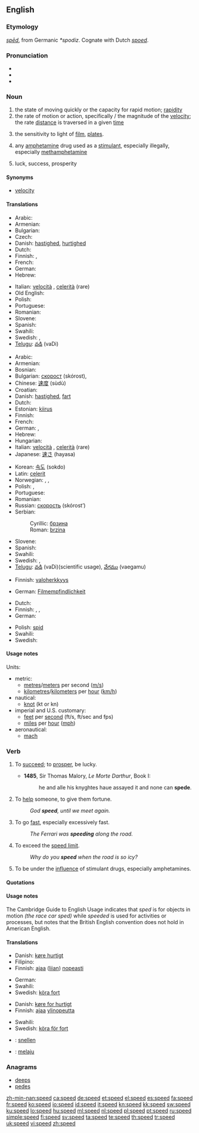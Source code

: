 {{wikipedia|dab=speed (disambiguation)|speed}}
==English==

===Etymology===
{{etyl|ang}} ''[[sped#Old English|spēd]]'', from Germanic ''*spodiz''.  Cognate with Dutch ''[[spoed]]''.

===Pronunciation===
* {{IPA|/spiːd/}}
* {{audio|en-us-speed.ogg|Audio (US)}}
* {{rhymes|iːd}}

===Noun===
{{en-noun}}

# the state of moving quickly or the capacity for rapid motion; [[rapidity]]
# the rate of motion or action, specifically {{math}}/{{physics}} the magnitude of the [[velocity]]; the rate [[distance]] is traversed in a given [[time]]
# {{photography}} the sensitivity to light of [[film]], [[plates]].  <!--, etc.; [[shutter speed]] -->
# {{slang}} any [[amphetamine]] drug used as a [[stimulant]], especially illegally, especially [[methamphetamine]]
# {{archaic}} luck, success, prosperity

====Synonyms====
* [[velocity]]

====Translations====
{{trans-top|rapidity}}
* Arabic: {{t|ar|سرعة|f|tr=sara'a}}
* Armenian: {{t-|hy|արագություն|tr=aragut’yun}}
* Bulgarian: {{t+|bg|бързина|f|tr=bărzinà}}
* Czech: {{t-|cs|rychlost|f}}
* Danish: [[hastighed]], [[hurtighed]]
* Dutch: {{t+|nl|snelheid|f}}
* Finnish: {{t+|fi|nopeus}}, {{t+|fi|vauhti}}
* French: {{t+|fr|vitesse|f}}
* German: {{t-|de|Schnelligkeit|f}}
* Hebrew: {{t-|he|מהירות|f}}
{{trans-mid}}
* Italian: [[velocità]] {{f}}, [[celerità]] {{f}}(rare)
* Old English: {{t-|ang|ofost|f|xs=Old English}}
* Polish: {{t+|pl|szybkość|f}}
* Portuguese: {{t+|pt|velocidade|f}}
* Romanian: {{t-|ro|viteză|f}}
* Slovene: {{t+|sl|hitrost|f}}
* Spanish: {{t+|es|rapidez|f}}
* Swahili: {{t+|sw|kasi|xs=Swahili}}
* Swedish: {{t+|sv|fart|c}}, {{t+|sv|hastighet|c}}
* [[Telugu]]: [[వడి]] (vaDi)
{{trans-bottom}}

{{trans-top|rate of motion}}
* Arabic: {{Arab|[[سرعة]]}} {{unicode|(súrʕa)}} {{f}}
* Armenian: {{t-|hy|արագություն|tr=aragut’yun}}
* Bosnian: {{t-|bs|brzina|f}}
* Bulgarian: [[скорост]] (skórost), {{f}}
* Chinese: [[速度]] (sùdù)
* Croatian: {{t+|hr|brzina|f}}
* Danish: [[hastighed]], [[fart]]
* Dutch: {{t+|nl|snelheid|f}}
* Estonian: [[kiirus]]
* Finnish: {{t+|fi|vauhti}}
* French: {{t+|fr|vitesse|f}}
* German: {{t+|de|Geschwindigkeit|f}}, {{t-|de|Schnelligkeit|f}}
* Hebrew: {{t-|he|מהירות|f}}
* Hungarian: {{t+|hu|sebesség}}
* Italian: [[velocità]] {{f}}, [[celerità]] {{f}} (rare)
* Japanese: [[速さ]] (hayasa)
{{trans-mid}}
* Korean: [[속도]] (sokdo)
* Latin: [[celerit]]
* Norwegian: {{t+|no|hastighet}}, {{t+|no|fart}}, {{t+|no|hurtighet}}
* Polish: {{t+|pl|szybkość|f}}, {{t+|pl|prędkość|f}}
* Portuguese: {{t+|pt|velocidade|f}}
* Romanian: {{t-|ro|viteză|f}}
* Russian: [[скорость]] (skórost’) {{f}}
* Serbian:
*: Cyrillic: [[брзина#Serbian|брзина]] {{f}}
*: Roman: [[brzina#Serbian|brzina]]   {{f}}
* Slovene: {{t+|sl|hitrost|f}}
* Spanish: {{t+|es|velocidad|f}}
* Swahili: {{t+|sw|kasi|xs=Swahili}}
* Swedish: {{t+|sv|hastighet|c}}, {{t+|sv|fart|c}}
* [[Telugu]]: [[వడి]] (vaDi)(scientific usage), [[వేగము]] (vaegamu)
{{trans-bottom}}

{{trans-top|photographic speed}}
* Finnish: [[valoherkkyys]]
{{trans-mid}}
* German: [[Filmempfindlichkeit]] {{f}}
{{trans-bottom}}

{{trans-top|slang: methamphetamine}}
* Dutch: {{t+|nl|speed}}
* Finnish: {{t+|fi|vauhti}}, {{t+|fi|piri}}, {{t+|fi|spiidi}}
* German: {{t-|de|Speed|n}}
{{trans-mid}}
* Polish: {{slang}} [[spid]] {{m}}
* Swahili: {{t+|sw|kasi|xs=Swahili}}
* Swedish: {{t+|sv|tjack|c}}
{{trans-bottom}}

{{trans-see|[[luck]], [[success]], [[prosperity]]}}

====Usage notes====
Units:
* metric:
** [[metre]]s/[[meter]]s per second ([[m/s]])
** [[kilometre]]s/[[kilometer]]s per [[hour]] ([[km/h]])
* nautical:
** [[knot]] (kt or kn)
* imperial and U.S. customary:
** [[foot|feet]] per [[second]] (ft/s, ft/sec and fps)
** [[mile]]s per [[hour]] ([[mph]])
* aeronautical:
** [[mach]]

===Verb===
{{en-verb|speeds|speeding|'''[[sped]] '''or''' [[speeded]]'''}}

# {{context|archaic|intransitive}} To [[succeed]]; to [[prosper]], be lucky.
#*'''1485''', Sir Thomas Malory, ''Le Morte Darthur'', Book I:
#*:he and alle his knyghtes haue assayed it and none can '''spede'''.
# {{context|archaic|transitive}} To [[help]] someone, to give them fortune.
#: ''God '''speed''', until we meet again.''
# To go [[fast]], especially excessively fast.
#: ''The Ferrari was '''speeding''' along the road.''
# To exceed the [[speed limit]].
#: ''Why do you '''speed''' when the road is so icy?''
# {{slang}} To be under the [[influence]] of stimulant drugs, especially amphetamines.

====Quotations====
{{seeCites}}

====Usage notes====
The Cambridge Guide to English Usage indicates that ''sped'' is for objects in motion ''(the race car sped)'' while ''speeded'' is used for activities or processes, but notes that the British English convention does not hold in American English.  <!--Sped is the only correct form in American English, but additional references are still needed for that...rfv?  Also, should ''speeded'' be only listed as a related term to [[sped]] but not linked here at all?-->

====Translations====
{{trans-top|to go fast}}
* Danish: [[køre hurtigt]]
* Filipino: {{tø|fil|mabilis}}
* Finnish: [[ajaa]] ([[liian]]) [[nopea|nopeasti]]
{{trans-mid}}
* German: {{t+|de|rasen}}
* Swahili: {{t+|sw|kasi|xs=Swahili}}
* Swedish: [[köra fort]]
{{trans-bottom}}

{{trans-top|to exceed speed limit}}
* Danish: [[køre for hurtigt]]
* Finnish: [[ajaa]] [[ylinopeus|ylinopeutta]]
{{trans-mid}}
* Swahili: {{t+|sw|kasi|xs=Swahili}}
* Swedish: [[köra för fort]]
{{trans-bottom}}

{{checktrans-top}}
<!--added {{ttbc}}s here.-->
* {{ttbc|Dutch}}: [[snellen]]
{{checktrans-mid}}
* {{ttbc|Indonesian}}: [[laju|melaju]]
{{checktrans-bottom}}

===Anagrams===
* [[deeps]]
* [[pedes]]

[[zh-min-nan:speed]]
[[ca:speed]]
[[de:speed]]
[[et:speed]]
[[el:speed]]
[[es:speed]]
[[fa:speed]]
[[fr:speed]]
[[ko:speed]]
[[io:speed]]
[[id:speed]]
[[it:speed]]
[[kn:speed]]
[[kk:speed]]
[[sw:speed]]
[[ku:speed]]
[[lo:speed]]
[[hu:speed]]
[[ml:speed]]
[[nl:speed]]
[[pl:speed]]
[[pt:speed]]
[[ru:speed]]
[[simple:speed]]
[[fi:speed]]
[[sv:speed]]
[[ta:speed]]
[[te:speed]]
[[th:speed]]
[[tr:speed]]
[[uk:speed]]
[[vi:speed]]
[[zh:speed]]